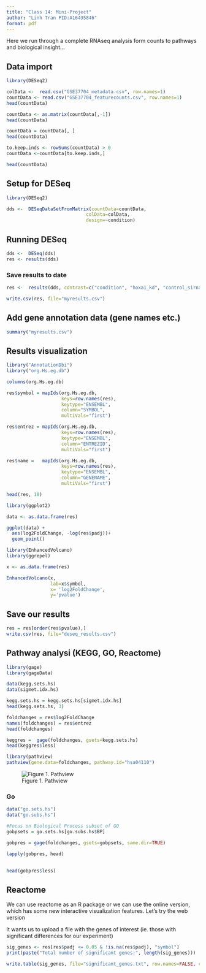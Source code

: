 ```yaml
---
title: "Class 14: Mini-Project"
author: "Linh Tran PID:A16435846"
format: pdf
---
```


Here we run through a complete RNAseq analysis form counts to pathways and biological insight...



## Data import
```r

library(DESeq2)
```

```r
colData <-  read.csv("GSE37704_metadata.csv", row.names=1)
countData <- read.csv("GSE37704_featurecounts.csv", row.names=1)
head(countData)
```

```r
countData <- as.matrix(countData[,-1])
head(countData)
```

```r
countData = countData[, ]
head(countData)
```


```r
to.keep.inds <- rowSums(countData) > 0
countData <-countData[to.keep.inds,]
```

```r
head(countData)
```




## Setup for DESeq

```r
library(DESeq2)

dds <-  DESeqDataSetFromMatrix(countData=countData,
                             colData=colData,
                             design=~condition)
```




## Running DESeq
```r
dds <-  DESeq(dds)
res <- results(dds)
```
 
 
### Save results to date
```r
res <-  results(dds, contrast=c("condition", "hoxa1_kd", "control_sirna"))
```

```r
write.csv(res, file="myresults.csv")
```
 



## Add gene annotation data (gene names etc.)

```r
summary("myresults.csv")
```



## Results visualization
```r
library("AnnotationDbi")
library("org.Hs.eg.db")

columns(org.Hs.eg.db)

res$symbol = mapIds(org.Hs.eg.db,
                    keys=row.names(res), 
                    keytype="ENSEMBL",
                    column="SYMBOL",
                    multiVals="first")

res$entrez = mapIds(org.Hs.eg.db,
                    keys=row.names(res),
                    keytype="ENSEMBL",
                    column="ENTREZID",
                    multiVals="first")

res$name =   mapIds(org.Hs.eg.db,
                    keys=row.names(res), 
                    keytype="ENSEMBL",
                    column="GENENAME",
                    multiVals="first")

head(res, 10)
```


```r
library(ggplot2)

data <- as.data.frame(res)

ggplot(data) + 
  aes(log2FoldChange, -log(res$padj))+
  geom_point()
```

```r
library(EnhancedVolcano)
library(ggrepel)

x <- as.data.frame(res)

EnhancedVolcano(x,
                lab=x$symbol,
                x= 'log2FoldChange',
                y='pvalue')
```

## Save our results

```r
res = res[order(res$pvalue),]
write.csv(res, file="deseq_results.csv")
```



## Pathway analysi (KEGG, GO, Reactome)
```r
library(gage)
library(gageData)

data(kegg.sets.hs)
data(sigmet.idx.hs)
```

```r
kegg.sets.hs = kegg.sets.hs[sigmet.idx.hs]
head(kegg.sets.hs, 3)

```


```r
foldchanges = res$log2FoldChange
names(foldchanges) = res$entrez
head(foldchanges)
```



```r
keggres =  gage(foldchanges, gsets=kegg.sets.hs)
head(keggres$less)
```

```r
library(pathview)
pathview(gene.data=foldchanges, pathway.id="hsa04110")
```
![Figure 1. Pathview](hsa04110.pathview.png)

### Go

```r
data("go.sets.hs")
data("go.subs.hs")

#Focus on Biological Process subset of GO
gobpsets = go.sets.hs[go.subs.hs$BP]

gobpres = gage(foldchanges, gsets=gobpsets, same.dir=TRUE)

lapply(gobpres, head)
 
```

```r
head(gobpres$less)
```

## Reactome

We can use reactome as an R package or we can use the online version, which has some new interactive visualization features. Let's try the web version

It wants us to upload a file with the genes of interest (ie. those with significant differences for our experiment)

```r
sig_genes <- res[res$padj <= 0.05 & !is.na(res$padj), "symbol"]
print(paste("Total number of significant genes:", length(sig_genes)))
```

```r
write.table(sig_genes, file="significant_genes.txt", row.names=FALSE, col.names=FALSE, quote=FALSE)
```







